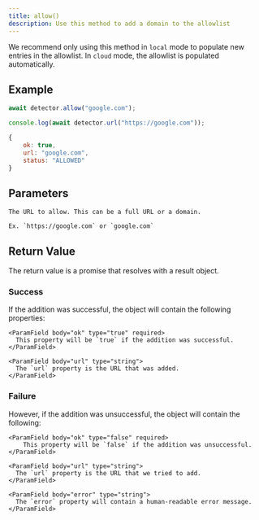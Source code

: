 ```yaml
---
title: allow()
description: Use this method to add a domain to the allowlist
---
```


<Warning>

We recommend only using this method in `local` mode to populate new entries
in the allowlist. In `cloud` mode, the allowlist is populated automatically.

</Warning>

## Example

<CodeGroup>

```js Code
await detector.allow("google.com");

console.log(await detector.url("https://google.com"));
```

```js Output
{
    ok: true,
    url: "google.com",
    status: "ALLOWED"
}
```

</CodeGroup>

## Parameters

<ParamField body="url" type="string" required>

    The URL to allow. This can be a full URL or a domain.

    Ex. `https://google.com` or `google.com`

</ParamField>

## Return Value

The return value is a promise that resolves with a result object.

### Success

If the addition was successful, the object will contain the following properties:

<ParamField body="result" type="object" required>
  <Expandable title="properties" defaultOpen>

    <ParamField body="ok" type="true" required>
      This property will be `true` if the addition was successful.
    </ParamField>

    <ParamField body="url" type="string">
      The `url` property is the URL that was added.
    </ParamField>

  </Expandable>
</ParamField>

### Failure

However, if the addition was unsuccessful, the object will contain the following:

<ParamField body="result" type="object" required>
  <Expandable title="properties" defaultOpen>

    <ParamField body="ok" type="false" required>
        This property will be `false` if the addition was unsuccessful.
    </ParamField>

    <ParamField body="url" type="string">
      The `url` property is the URL that we tried to add.
    </ParamField>

    <ParamField body="error" type="string">
      The `error` property will contain a human-readable error message.
    </ParamField>

  </Expandable>
</ParamField>
